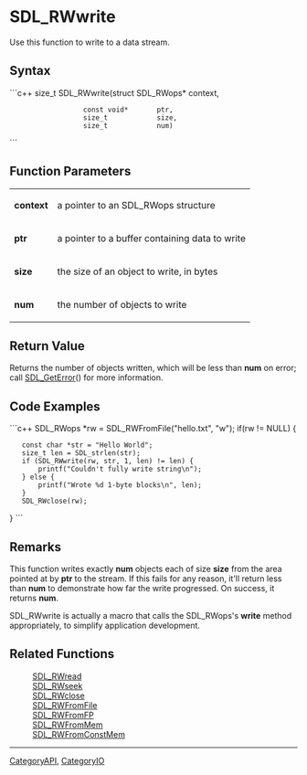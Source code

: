 <!-- pragma section-numbers off -->
<!-- pragma disable-camelcase -->

= SDL_RWwrite =
Use this function to write to a data stream.


== Syntax ==
```c++
size_t SDL_RWwrite(struct SDL_RWops* context,
                   const void*       ptr,
                   size_t            size,
                   size_t            num)
```

== Function Parameters ==
{|
|'''context'''
|a pointer to an SDL_RWops structure
|-
|'''ptr'''
|a pointer to a buffer containing data to write
|-
|'''size'''
|the size of an object to write, in bytes
|-
|'''num'''
|the number of objects to write
|}

== Return Value ==
Returns the number of objects written, which will be less than '''num''' on error; call [[SDL_GetError]]() for more information.

== Code Examples ==
```c++
SDL_RWops *rw = SDL_RWFromFile("hello.txt", "w");
if(rw != NULL) {
    const char *str = "Hello World";
    size_t len = SDL_strlen(str);
    if (SDL_RWwrite(rw, str, 1, len) != len) {
        printf("Couldn't fully write string\n");
    } else {
        printf("Wrote %d 1-byte blocks\n", len);
    }
    SDL_RWclose(rw);
}
```

== Remarks ==
This function writes exactly '''num''' objects each of size '''size''' from the area pointed at by '''ptr''' to the stream. If this fails for any reason, it'll return less than '''num''' to demonstrate how far the write progressed. On success, it returns '''num'''.

SDL_RWwrite is actually a macro that calls the SDL_RWops's '''write''' method appropriately, to simplify application development.

== Related Functions ==
:[[SDL_RWread]]
:[[SDL_RWseek]]
:[[SDL_RWclose]]
:[[SDL_RWFromFile]]
:[[SDL_RWFromFP]]
:[[SDL_RWFromMem]]
:[[SDL_RWFromConstMem]]

----
[[CategoryAPI]], [[CategoryIO]]

